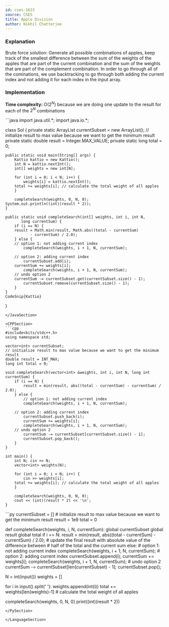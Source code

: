 ```yaml
---
id: cses-1623
source: CSES
title: Apple Division
author: Nikhil Chatterjee
---
```


### Explanation

Brute force solution: Generate all possible combinations of apples, keep track
of the smallest difference between the sum of the weights of the apples that
are part of the current combination and the sum of the weights that are part of
the complement combination. In order to go through all of the cominations, we
use backtracking to go through both adding the current index and not adding it
for each index in the input array.

### Implementation

**Time complexity:** O($2^{N}$) because we are doing one update to the result
for each of the $2^{N}$ combinations

<LanguageSection>
<JavaSection>
```java
import java.util.*;
import java.io.*;

class Sol {
    private static ArrayList<Integer> currentSubset = new ArrayList<Integer>();
    // initialize result to max value because we want to get the minimum result
    private static double result = Integer.MAX_VALUE;
    private static long total = 0;

    public static void main(String[] args) {
        Kattio kattio = new Kattio();
        int N = kattio.nextInt();
        int[] weights = new int[N];

        for (int i = 0; i < N; i++) {
            weights[i] = kattio.nextInt();
	    total += weights[i]; // calculate the total weight of all apples
        }

        completeSearch(weights, 0, N, 0);
	System.out.println((int)(result * 2));
    }

    public static void completeSearch(int[] weights, int i, int N,
    	   long currentSum) {
        if (i == N) {
	    result = Math.min(result, Math.abs((total - currentSum)
	    	   - currentSum) / 2.0);
        } else {
	    // option 1: not adding current index
            completeSearch(weights, i + 1, N, currentSum);

	    // option 2: adding current index
            currentSubset.add(i);
	    currentSum += weights[i];
            completeSearch(weights, i + 1, N, currentSum);
	    // undo option 2
	    currentSum -= currentSubset.get(currentSubset.size() - 1);
            currentSubset.remove(currentSubset.size() - 1);
        }
    }
    CodeSnip{Kattio}
}
```
</JavaSection>

<CPPSection>
```cpp
#include<bits/stdc++.h>
using namespace std;

vector<int> currentSubset;
// initialize result to max value because we want to get the minimum result
double result = INT_MAX;
long int total = 0;

void completeSearch(vector<int> &weights, int i, int N, long int currentSum) {
    if (i == N) {
        result = min(result, abs((total - currentSum) - currentSum) / 2.0);
    } else {
        // option 1: not adding current index
        completeSearch(weights, i + 1, N, currentSum);

	// option 2: adding current index
        currentSubset.push_back(i);
        currentSum += weights[i];
        completeSearch(weights, i + 1, N, currentSum);
	// undo option 2
        currentSum -= currentSubset[currentSubset.size() - 1];
        currentSubset.pop_back();
    }
}

int main() {
    int N; cin >> N;
    vector<int> weights(N);

    for (int i = 0; i < N; i++) {
        cin >> weights[i];
	total += weights[i]; // calculate the total weight of all apples
    }

    completeSearch(weights, 0, N, 0);
    cout << (int)(result * 2) << '\n';
}
```
</CPPSection>

<PySection>
```py
currentSubset = []
# initialize result to max value because we want to get the minimum result
result = 1e9
total = 0

def completeSearch(weights, i, N, currentSum):
  global currentSubset
  global result
  global total
  if i == N:
    result = min(result, abs((total - currentSum) - currentSum) / 2.0);
    # update the final result with absolute value of the difference between
    # half of the total and the current sum
  else:
    # option 1: not adding current index
    completeSearch(weights, i + 1, N, currentSum);
    # option 2: adding current index
    currentSubset.append(i);
    currentSum += weights[i];
    completeSearch(weights, i + 1, N, currentSum);
    # undo option 2
    currentSum -= currentSubset[len(currentSubset) - 1];
    currentSubset.pop();

N = int(input())
weights = []

for i in input().split(' '):
    weights.append(int(i))
    total += weights[len(weights)-1] # calculate the total weight of all apples

completeSearch(weights, 0, N, 0)
print((int)(result * 2))
```
</PySection>

</LanguageSection>
